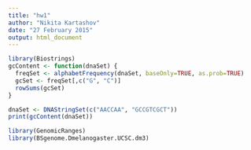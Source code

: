 ```yaml
---
title: "hw1"
author: "Nikita Kartashov"
date: "27 February 2015"
output: html_document
---
```



```r
library(Biostrings)
gcContent <- function(dnaSet) {
  freqSet <- alphabetFrequency(dnaSet, baseOnly=TRUE, as.prob=TRUE)
  gcSet <- freqSet[,c("G", "C")]
  rowSums(gcSet)
}
```

```r
dnaSet <- DNAStringSet(c("AACCAA", "GCCGTCGCT"))
print(gcContent(dnaSet))
```

```r
library(GenomicRanges)
library(BSgenome.Dmelanogaster.UCSC.dm3)
```




